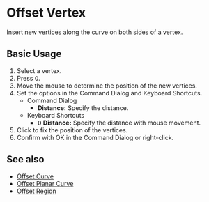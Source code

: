 
# Offset Vertex

<Reference shortcut="O" command="Offset Curve" button="" />

Insert new vertices along the curve on both sides of a vertex.

## Basic Usage

1. Select a vertex.
2. Press <kbd>O</kbd>.
3. Move the mouse to determine the position of the new vertices.
4. Set the options in the Command Dialog and Keyboard Shortcuts.
    - <Kst>Command Dialog</Kst>
        - **Distance:** Specify the distance.
    - <Kst>Keyboard Shortcuts</Kst>
        - <kbd>D</kbd> **Distance:** Specify the distance with mouse movement.
5. Click to fix the position of the vertices.
5. Confirm with OK in the Command Dialog or right-click.

<VideoPlayer fileName="offset-vertex"/>

## See also
- [Offset Curve](offset-curve)
- [Offset Planar Curve](offset-planar-curve)
- [Offset Region](offset-region)